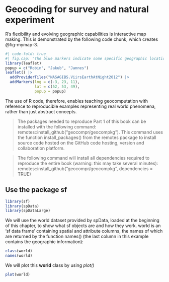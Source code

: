# Geocoding for survey and natural experiment

R’s flexibility and evolving geographic capabilities is interactive map making. This is demonstrated by the following code chunk, which creates @fig-mymap-3.

```r
#| code-fold: true
#| fig.cap: "The blue markers indicate some specific geographic locations. The basemap is a tiled image of the Earth at night provided by NASA."
library(leaflet)
popup = c("Robin", "Jakub", "Jannes")
leaflet() |>
  addProviderTiles("NASAGIBS.ViirsEarthAtNight2012") |>
  addMarkers(lng = c(-3, 23, 11),
             lat = c(52, 53, 49), 
             popup = popup)
```
The use of R code, therefore, enables teaching geocomputation with reference to reproducible examples representing real world phenomena, rather than just abstract concepts.

> The packages needed to reproduce Part 1 of this book can be installed with the following command: remotes::install_github("geocompr/geocompkg"). This command uses the function install_packages() from the remotes package to install source code hosted on the GitHub code hosting, version and collaboration platform. 

> The following command will install all dependencies required to reproduce the entire book (warning: this may take several minutes): remotes::install_github("geocompr/geocompkg", dependencies = TRUE)

## Use the package **sf** 

```r
library(sf)
library(spData)       
library(spDataLarge)   
```

We will use the world dataset provided by spData, loaded at the beginning of this chapter, to show what sf objects are and how they work. world is an ‘sf data frame’ containing spatial and attribute columns, the names of which are returned by the function names() (the last column in this example contains the geographic information):

```r
class(world)
names(world)
```

We will plot this **world** class by using *plot()* 

```r
plot(world)
```

